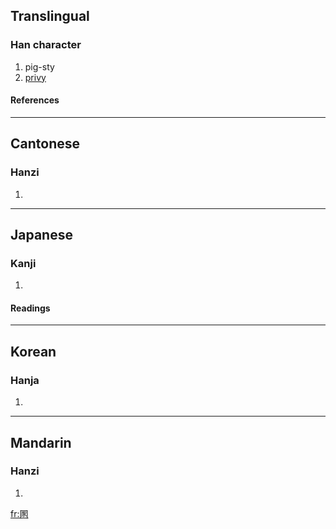 ==Translingual==
===Han character===
{{Han char|rn=31|rad=囗|as=07|sn=10|four=6023<sub>2</sub>|canj=田一尸人 (WMSO)}}
# pig-sty
# [[privy]]
====References====
{{Han ref|kx=0218.200|dkj=04773|dj=0446.210|hdz=10719.040|uh=5702|ud=22274|bh=D149|bd=53577}}
----
==Cantonese==
===Hanzi===
{{yue-hanzi|jyut=wan6|y=wahn}}
# {{defn|Cantonese}}
----
==Japanese==
===Kanji===
{{ja-kanji|grade=|rs=囗07}}
# {{defn|Japanese}} 
====Readings====
{{ja-readings|on=[[こん]] (kon), [[ごん]] (gon), [[かん]] (kan), [[だん]] (dan)|kun=[[かわや]] (kawaya), [[わずらわす]] (wazurawasu)}}
----
==Korean==
===Hanja===
{{ko-hanja|hangeul=혼|rv=hon|mr=hon}}
# {{defn|Korean}}
----
==Mandarin==
===Hanzi===
{{cmn-hanzi|pin=[[hùn]] (hun4)|wg=hun<sup>4</sup>}}
# {{defn|Mandarin}}

[[fr:圂]]